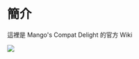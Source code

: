 # 簡介

這裡是 Mango's Compat Delight 的官方 Wiki

![](@minecraft:item/apple) <asset location="minecraft:item/apple" />